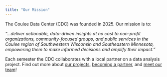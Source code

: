 ```yaml
---
title: "Our Mission"
---
```

The Coulee Data Center (CDC) was founded in 2025. Our mission is to: 

*"...deliver actionable, data-driven insights at no cost to non-profit organizations, community-focused groups, and public services in the Coulee region of Southwestern Wisconsin and Southeastern Minnesota, empowering them to make informed decisions and amplify their impact."*

Each semester the CDC collaborates with a local partner on a data analysis project. Find out more about [our projects](projects.qmd), [becoming a partner](become_a_partner.qmd), and [meet our team](meet_our_team.qmd)! 